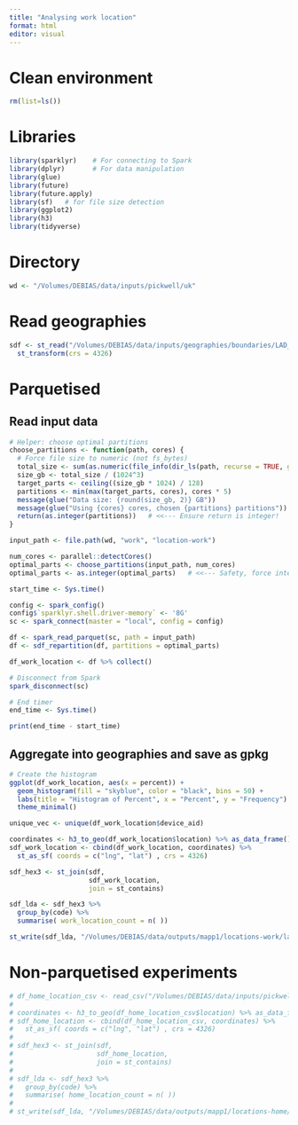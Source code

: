 ```yaml
---
title: "Analysing work location"
format: html
editor: visual
---
```


# Clean environment

```r
rm(list=ls())
```

# Libraries

```r
library(sparklyr)    # For connecting to Spark
library(dplyr)       # For data manipulation
library(glue)
library(future)
library(future.apply)
library(sf)   # for file size detection
library(ggplot2)
library(h3)
library(tidyverse)
```

# Directory

```r
wd <- "/Volumes/DEBIAS/data/inputs/pickwell/uk"
```

# Read geographies

```r
sdf <- st_read("/Volumes/DEBIAS/data/inputs/geographies/boundaries/LAD_Dec_2021_GB_BFC_2022_simplified.gpkg") %>% 
  st_transform(crs = 4326)
```

# Parquetised

## Read input data

```r
# Helper: choose optimal partitions
choose_partitions <- function(path, cores) {
  # Force file size to numeric (not fs_bytes)
  total_size <- sum(as.numeric(file_info(dir_ls(path, recurse = TRUE, glob = "*.csv.gz"))$size))
  size_gb <- total_size / (1024^3)
  target_parts <- ceiling((size_gb * 1024) / 128)
  partitions <- min(max(target_parts, cores), cores * 5)
  message(glue("Data size: {round(size_gb, 2)} GB"))
  message(glue("Using {cores} cores, chosen {partitions} partitions"))
  return(as.integer(partitions))   # <<--- Ensure return is integer!
}

input_path <- file.path(wd, "work", "location-work")

num_cores <- parallel::detectCores()
optimal_parts <- choose_partitions(input_path, num_cores)
optimal_parts <- as.integer(optimal_parts)   # <<--- Safety, force integer again

start_time <- Sys.time()

config <- spark_config()
config$`sparklyr.shell.driver-memory` <- '8G'
sc <- spark_connect(master = "local", config = config)

df <- spark_read_parquet(sc, path = input_path)
df <- sdf_repartition(df, partitions = optimal_parts)

df_work_location <- df %>% collect()

# Disconnect from Spark
spark_disconnect(sc)

# End timer
end_time <- Sys.time()

print(end_time - start_time)
```

## Aggregate into geographies and save as gpkg

```r
# Create the histogram
ggplot(df_work_location, aes(x = percent)) +
  geom_histogram(fill = "skyblue", color = "black", bins = 50) +
  labs(title = "Histogram of Percent", x = "Percent", y = "Frequency") +
  theme_minimal()
```

```r
unique_vec <- unique(df_work_location$device_aid)
```

```r
coordinates <- h3_to_geo(df_work_location$location) %>% as_data_frame()
sdf_work_location <- cbind(df_work_location, coordinates) %>% 
  st_as_sf( coords = c("lng", "lat") , crs = 4326)

sdf_hex3 <- st_join(sdf, 
                    sdf_work_location,
                    join = st_contains) 

sdf_lda <- sdf_hex3 %>% 
  group_by(code) %>% 
  summarise( work_location_count = n( ))

st_write(sdf_lda, "/Volumes/DEBIAS/data/outputs/mapp1/locations-work/lad/work-location-count_lda.gpkg")
```

# Non-parquetised experiments

```r
# df_home_location_csv <- read_csv("/Volumes/DEBIAS/data/inputs/pickwell/uk/location-home/part-00000-22616738-1d83-45b0-9be8-2b01fc18da31-c000.csv")
# 
# coordinates <- h3_to_geo(df_home_location_csv$location) %>% as_data_frame()
# sdf_home_location <- cbind(df_home_location_csv, coordinates) %>%
#   st_as_sf( coords = c("lng", "lat") , crs = 4326)
# 
# sdf_hex3 <- st_join(sdf,
#                     sdf_home_location,
#                     join = st_contains)
# 
# sdf_lda <- sdf_hex3 %>%
#   group_by(code) %>%
#   summarise( home_location_count = n( ))
# 
# st_write(sdf_lda, "/Volumes/DEBIAS/data/outputs/mapp1/locations-home/lad/home-location-count_lda_non-parquetised.gpkg")
```
